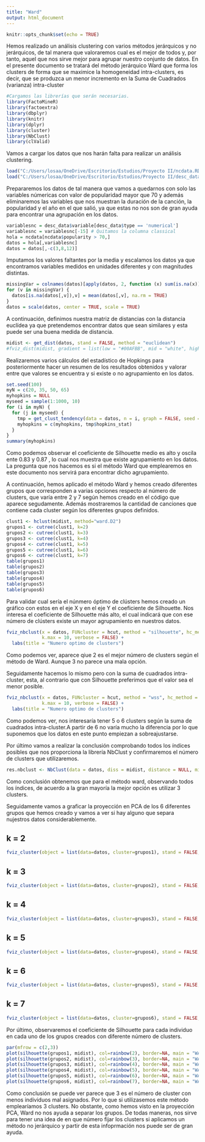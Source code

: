 ---
title: "Ward"
output: html_document
---

```{r setup, include=FALSE}
knitr::opts_chunk$set(echo = TRUE)
```

Hemos realizado un análisis clustering con varios métodos jerárquicos y no jerárquicos, de tal manera que valoraremos cual es el mejor de todos y, por tanto, aquel que nos sirve mejor para agrupar nuestro conjunto de datos. En el presente documento se tratará del método jerárquico Ward que forma los clusters de forma que se maximice la homogeneidad intra-clusters, es decir, que se produzca un menor incremento en la Suma de Cuadrados (varianza) intra-cluster

```{r, include=FALSE}
#Cargamos las librerías que serán necesarias. 
library(FactoMineR)
library(factoextra)
library(dbplyr)
library(knitr)
library(dplyr)
library(cluster)
library(NbClust)
library(clValid)
```

Vamos a cargar los datos que nos harán falta para realizar un análisis clustering.

```{r}
load("C:/Users/losaa/OneDrive/Escritorio/Estudios/Proyecto II/ncdata.RData")
load("C:/Users/losaa/OneDrive/Escritorio/Estudios/Proyecto II/desc_data2.RData")
```

Prepararemos los datos de tal manera que vamos a quedarnos con solo las variables númericas con valor de popularidad mayor que 70 y además eliminaremos las variables que nos muestran la duración de la canción, la popularidad y el año en el que salió, ya que estas no nos son de gran ayuda para encontrar una agrupación en los datos.

```{r}
variablesnc = desc_data$variable[desc_data$type == 'numerical']
variablesnc = variablesnc[-15] # Quitamos la columna classical
hola = ncdata[ncdata$popularity > 70,]
datos = hola[,variablesnc]
datos = datos[,-c(3,8,12)]
```

Imputamos los valores faltantes por la media y escalamos los datos ya que encontramos variables medidos en unidades diferentes y con magnitudes distintas.

```{r}
missingVar = colnames(datos)[apply(datos, 2, function (x) sum(is.na(x))) > 0]
for (v in missingVar) {
  datos[is.na(datos[,v]),v] = mean(datos[,v], na.rm = TRUE)
}
datos = scale(datos, center = TRUE, scale = TRUE)
```

A continuación, definimos nuestra matriz de distancias con la distancia euclídea ya que pretendemos encontrar datos que sean similares y esta puede ser una buena medida de distancia.

```{r}
midist <- get_dist(datos, stand = FALSE, method = "euclidean")
#fviz_dist(midist, gradient = list(low = "#00AFBB", mid = "white", high = "#FC4E07"))
```

Realizaremos varios cálculos del estadístico de Hopkings para posteriormente hacer un resumen de los resultados obtenidos y valorar entre que valores se encuentra y si existe o no agrupamiento en los datos.

```{r}
set.seed(100)
myN = c(20, 35, 50, 65)
myhopkins = NULL
myseed = sample(1:1000, 10)
for (i in myN) {
  for (j in myseed) {
    tmp = get_clust_tendency(data = datos, n = i, graph = FALSE, seed = j)
    myhopkins = c(myhopkins, tmp$hopkins_stat)
  }
}
summary(myhopkins)
```

Como podemos observar el coeficiente de Silhouette medio es alto y oscila ente  0.83 y 0.87  , lo cual nos muestra que existe agrupamiento en los datos. La pregunta que nos hacemos es si el método Ward que emplearemos en este documento nos servirá para encontrar dicho agrupamiento.

A continuación, hemos aplicado el método Ward y hemos creado diferentes grupos que corresponden a varias opciones respecto al número de clusters, que varía entre 2 y 7 según hemos creado en el código que aparece segudamente. Además mostraremos la cantidad de canciones que contiene cada cluster según los diferentes grupos definidos.

```{r}
clust1 <- hclust(midist, method="ward.D2")
grupos1 <- cutree(clust1, k=2)
grupos2 <- cutree(clust1, k=3)
grupos3 <- cutree(clust1, k=4)
grupos4 <- cutree(clust1, k=5)
grupos5 <- cutree(clust1, k=6)
grupos6 <- cutree(clust1, k=7)
table(grupos1)
table(grupos2)
table(grupos3)
table(grupos4)
table(grupos5)
table(grupos6)
```

Para validar cual sería el núnmero óptimo de clústers hemos creado un gráfico con estos en el eje X y en el eje Y el coeficiente de Silhouette. Nos interesa el coeficiente de Silhouette más alto, el cual indicará que con ese número de clústers existe un mayor agrupamiento en  nuestros datos.

```{r}
fviz_nbclust(x = datos, FUNcluster = hcut, method = "silhouette", hc_method = "ward.D2",
             k.max = 10, verbose = FALSE) +
  labs(title = "Numero optimo de clusters")
```
Como podemos ver, aparece qiue 2 es el mejor número de clusters según el método de Ward. Aunque 3 no parece una mala opción.

Seguidamente hacemos lo mismo pero con la suma de cuadrados intra-cluster, esta, al contrario que con Silhouette preferimos que el valor sea el menor posible.

```{r}
fviz_nbclust(x = datos, FUNcluster = hcut, method = "wss", hc_method = "ward.D2",
             k.max = 10, verbose = FALSE) +
  labs(title = "Numero optimo de clusters")
```
Como podemos ver, nos interesaría tener 5 o 6 clusters según la suma de cuadrados intra-cluster.A partir de 6 no varía mucho la diferencia por lo que suponemos que los datos en este punto empiezan a sobreajustarse.

Por último vamos a realizar la conclusión comprobando todos los índices posibles que nos proporciona la librería NbClust y confirmaremos el número de clusters que utilizaremos. 

```{r}
res.nbclust <- NbClust(data = datos, diss = midist, distance = NULL, min.nc = 2, max.nc = 10, method = "ward.D2", index ="all")
```
Como conclusión obtenemos que para el método ward, observando todos los índices, de acuerdo a la gran mayoría la mejor opción es utilizar 3 clusters.

Seguidamente vamos a graficar la proyección en PCA de los 6 diferentes grupos que hemos creado y vamos a ver si hay alguno que separa nujestros datos considerablemente. 

## k = 2

```{r}
fviz_cluster(object = list(data=datos, cluster=grupos1), stand = FALSE, ellipse.type = "convex", geom = "point", show.clust.cent = FALSE,labelsize = 8)  + labs(title = "Modelo jerarquico + Proyeccion PCA",subtitle = "Dist euclidea, Metodo Ward, K=2") + theme_bw() + theme(legend.position = "bottom")
```
## k = 3

```{r}
fviz_cluster(object = list(data=datos, cluster=grupos2), stand = FALSE, ellipse.type = "convex", geom = "point", show.clust.cent = FALSE,labelsize = 8)  + labs(title = "Modelo jerarquico + Proyeccion PCA",subtitle = "Dist euclidea, Metodo Ward, K=3") + theme_bw() + theme(legend.position = "bottom")
```

## k = 4

```{r}
fviz_cluster(object = list(data=datos, cluster=grupos3), stand = FALSE, ellipse.type = "convex", geom = "point", show.clust.cent = FALSE,labelsize = 8)  + labs(title = "Modelo jerarquico + Proyeccion PCA",subtitle = "Dist euclidea, Metodo Ward, K=4") + theme_bw() + theme(legend.position = "bottom")
```

## k = 5

```{r}
fviz_cluster(object = list(data=datos, cluster=grupos4), stand = FALSE, ellipse.type = "convex", geom = "point", show.clust.cent = FALSE,labelsize = 8)  + labs(title = "Modelo jerarquico + Proyeccion PCA",subtitle = "Dist euclidea, Metodo Ward, K=5") + theme_bw() + theme(legend.position = "bottom")
```

## k = 6

```{r}
fviz_cluster(object = list(data=datos, cluster=grupos5), stand = FALSE, ellipse.type = "convex", geom = "point", show.clust.cent = FALSE,labelsize = 8)  + labs(title = "Modelo jerarquico + Proyeccion PCA",subtitle = "Dist euclidea, Metodo Ward, K=6") + theme_bw() + theme(legend.position = "bottom")
```

## k = 7

```{r}
fviz_cluster(object = list(data=datos, cluster=grupos6), stand = FALSE, ellipse.type = "convex", geom = "point", show.clust.cent = FALSE,labelsize = 8)  + labs(title = "Modelo jerarquico + Proyeccion PCA",subtitle = "Dist euclidea, Metodo Ward, K=7") + theme_bw() + theme(legend.position = "bottom")
```


Por último, observaremos el coeficiente de Silhouette para cada individuo en cada uno de los grupos creados con diferente número de clusters.

```{r}
par(mfrow = c(2,3))
plot(silhouette(grupos1, midist), col=rainbow(2), border=NA, main = "WARD")
plot(silhouette(grupos2, midist), col=rainbow(3), border=NA, main = "WARD")
plot(silhouette(grupos3, midist), col=rainbow(4), border=NA, main = "WARD")
plot(silhouette(grupos4, midist), col=rainbow(5), border=NA, main = "WARD")
plot(silhouette(grupos5, midist), col=rainbow(6), border=NA, main = "WARD")
plot(silhouette(grupos6, midist), col=rainbow(7), border=NA, main = "WARD")
```
Como conclusión se puede ver parece que 3 es el número de cluster con menos individuos mal asignados. Por lo que si utilizasemos este método emplearíamos 3 clusters. No obstante, como hemos visto  en la proyección PCA, Ward no nos ayuda a separar los grupos. De todas maneras, nos sirve para tener una idea de en que número fijar los clusters si aplicamos un método no jerárquico y partir de esta infoprmación nos puede ser de gran ayuda.








